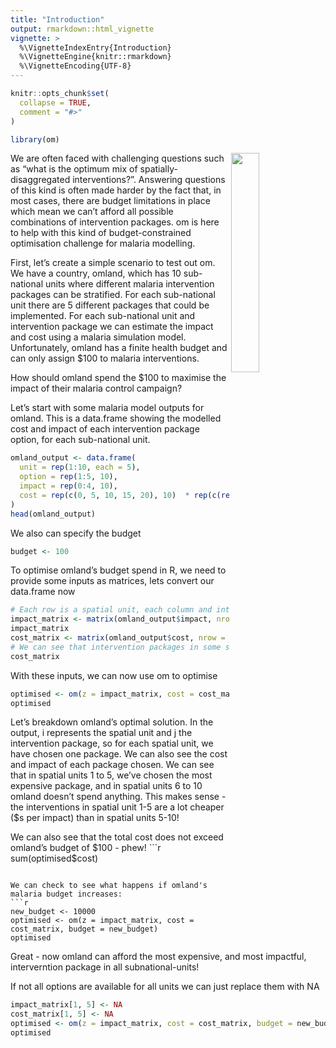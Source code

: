 ```yaml
---
title: "Introduction"
output: rmarkdown::html_vignette
vignette: >
  %\VignetteIndexEntry{Introduction}
  %\VignetteEngine{knitr::rmarkdown}
  %\VignetteEncoding{UTF-8}
---
```


```r
knitr::opts_chunk$set(
  collapse = TRUE,
  comment = "#>"
)
```

```r
library(om)
```

<img src="omland_flag.png" align="right" width=30% height=30%/>

We are often faced with challenging questions such as "what is the optimum mix
of spatially-disaggregated interventions?". Answering questions of this kind
is often made harder by the fact that, in most cases, there are budget limitations
in place which mean we can't afford all possible combinations of intervention
packages. om is here to help with this kind of budget-constrained optimisation
challenge for malaria modelling.

First, let's create a simple scenario to test out om. We have a country, omland,
which has 10 sub-national units where different malaria intervention packages
can be stratified. For each sub-national unit there are 5 different packages that
could be implemented. For each sub-national unit and intervention package we can 
estimate the impact and cost using a malaria simulation model. Unfortunately,
omland has a finite health budget and can only assign $100 to malaria interventions.

How should omland spend the $100 to maximise the impact of their malaria control
campaign?

Let's start with some malaria model outputs for omland. This is a data.frame showing
the modelled cost and impact of each intervention package option, for each sub-national
unit.

```r
omland_output <- data.frame(
  unit = rep(1:10, each = 5),
  option = rep(1:5, 10),
  impact = rep(0:4, 10),
  cost = rep(c(0, 5, 10, 15, 20), 10)  * rep(c(rep(1, 5), rep(5, 5)), each = 5)
)
head(omland_output)
```

We also can specify the budget

```r
budget <- 100
```

To optimise omland's budget spend in R, we need to provide some inputs as matrices,
lets convert our data.frame now

```r
# Each row is a spatial unit, each column and intervention package
impact_matrix <- matrix(omland_output$impact, nrow = 10, ncol =  5, byrow = TRUE)
impact_matrix
cost_matrix <- matrix(omland_output$cost, nrow = 10, ncol =  5, byrow = TRUE)
# We can see that intervention packages in some spatial units are more expensive than others
cost_matrix
```

With these inputs, we can now use om to optimise

```r
optimised <- om(z = impact_matrix, cost = cost_matrix, budget = budget)
optimised
```

Let's breakdown omland's optimal solution. In the output, i represents the spatial 
unit and j the intervention package, so for each spatial unit, we have chosen
one package. We can also see the cost and impact of each package chosen. We can
see that in spatial units 1 to 5, we've chosen the most expensive package, and in
spatial units 6 to 10 omland doesn't spend anything. This makes sense -
the interventions in spatial unit 1-5 are a lot cheaper ($s per impact) than in 
spatial units 5-10!

We can also see that the total cost does not exceed omland's budget of $100 - phew!
```r
sum(optimised$cost)
```

We can check to see what happens if omland's malaria budget increases:
```r
new_budget <- 10000
optimised <- om(z = impact_matrix, cost = cost_matrix, budget = new_budget)
optimised
```

Great - now omland can afford the most expensive, and most impactful, interverntion
package in all subnational-units!

If not all options are available for all units we can just replace them with NA
```r
impact_matrix[1, 5] <- NA
cost_matrix[1, 5] <- NA
optimised <- om(z = impact_matrix, cost = cost_matrix, budget = new_budget)
optimised
```
